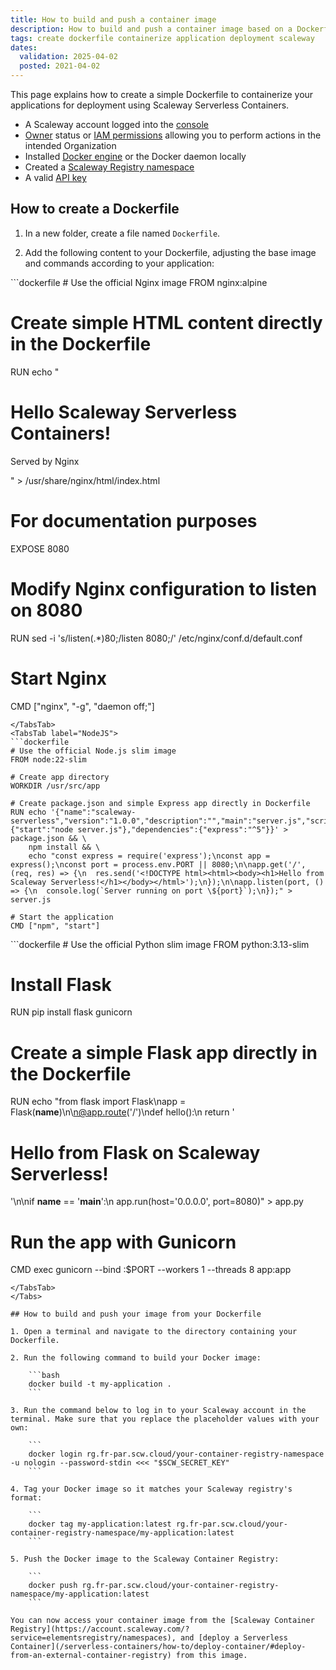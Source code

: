 ```yaml
---
title: How to build and push a container image
description: How to build and push a container image based on a Dockerfile for deploying containerized applications with Scaleway Serverless Containers.
tags: create dockerfile containerize application deployment scaleway
dates:
  validation: 2025-04-02
  posted: 2021-04-02
---
```



This page explains how to create a simple Dockerfile to containerize your applications for deployment using Scaleway Serverless Containers.

<Requirements />

- A Scaleway account logged into the [console](https://account.scaleway.com/?service=elements)
- [Owner](/iam/concepts/#owner) status or [IAM permissions](/iam/concepts/#permission) allowing you to perform actions in the intended Organization
- Installed [Docker engine](https://docs.docker.com/engine/install/) or the Docker daemon locally
- Created a [Scaleway Registry namespace](/container-registry/how-to/create-namespace/)
- A valid [API key](/iam/how-to/create-api-keys/)

## How to create a Dockerfile

1. In a new folder, create a file named `Dockerfile`.

2. Add the following content to your Dockerfile, adjusting the base image and commands according to your application:

<Tabs id="dockerfile-examples">
<TabsTab label="Nginx">
```dockerfile
# Use the official Nginx image
FROM nginx:alpine

# Create simple HTML content directly in the Dockerfile
RUN echo "<!DOCTYPE html><html><head><title>Demo</title></head><body><h1>Hello Scaleway Serverless Containers!</h1><p>Served by Nginx</p></body></html>" > /usr/share/nginx/html/index.html

# For documentation purposes
EXPOSE 8080

# Modify Nginx configuration to listen on 8080
RUN sed -i 's/listen\(.*\)80;/listen 8080;/' /etc/nginx/conf.d/default.conf

# Start Nginx
CMD ["nginx", "-g", "daemon off;"]
```
</TabsTab>
<TabsTab label="NodeJS">
```dockerfile
# Use the official Node.js slim image
FROM node:22-slim

# Create app directory
WORKDIR /usr/src/app

# Create package.json and simple Express app directly in Dockerfile
RUN echo '{"name":"scaleway-serverless","version":"1.0.0","description":"","main":"server.js","scripts":{"start":"node server.js"},"dependencies":{"express":"^5"}}' > package.json && \
    npm install && \
    echo "const express = require('express');\nconst app = express();\nconst port = process.env.PORT || 8080;\n\napp.get('/', (req, res) => {\n  res.send('<!DOCTYPE html><html><body><h1>Hello from Scaleway Serverless!</h1></body></html>');\n});\n\napp.listen(port, () => {\n  console.log(`Server running on port \${port}`);\n});" > server.js

# Start the application
CMD ["npm", "start"]
```
</TabsTab>
<TabsTab label="Python Flask">
```dockerfile
# Use the official Python slim image
FROM python:3.13-slim

# Install Flask
RUN pip install flask gunicorn

# Create a simple Flask app directly in the Dockerfile
RUN echo "from flask import Flask\napp = Flask(__name__)\n\n@app.route('/')\ndef hello():\n    return '<!DOCTYPE html><html><body><h1>Hello from Flask on Scaleway Serverless!</h1></body></html>'\n\nif __name__ == '__main__':\n    app.run(host='0.0.0.0', port=8080)" > app.py

# Run the app with Gunicorn
CMD exec gunicorn --bind :$PORT --workers 1 --threads 8 app:app
```
</TabsTab>
</Tabs>

## How to build and push your image from your Dockerfile

1. Open a terminal and navigate to the directory containing your Dockerfile.

2. Run the following command to build your Docker image:

    ```bash
    docker build -t my-application .
    ```

3. Run the command below to log in to your Scaleway account in the terminal. Make sure that you replace the placeholder values with your own:

    ```
    docker login rg.fr-par.scw.cloud/your-container-registry-namespace -u nologin --password-stdin <<< "$SCW_SECRET_KEY"
    ```

4. Tag your Docker image so it matches your Scaleway registry's format:

    ```
    docker tag my-application:latest rg.fr-par.scw.cloud/your-container-registry-namespace/my-application:latest
    ```

5. Push the Docker image to the Scaleway Container Registry:

    ```
    docker push rg.fr-par.scw.cloud/your-container-registry-namespace/my-application:latest
    ```

You can now access your container image from the [Scaleway Container Registry](https://account.scaleway.com/?service=elementsregistry/namespaces), and [deploy a Serverless Container](/serverless-containers/how-to/deploy-container/#deploy-from-an-external-container-registry) from this image.
